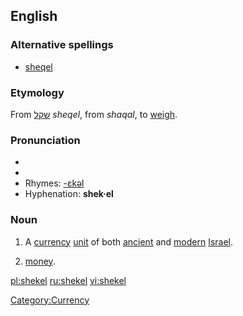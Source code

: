 ==English==
{{wikipedia}}
===Alternative spellings===
*[[sheqel]]

===Etymology===
From {{Hebr.}} [[שקל]] ''sheqel'', from ''shaqal'', to [[weigh]].

===Pronunciation===
*{{IPA|/'ʃekəl/}}
*{{audio|en-us-shekel.ogg|Audio (US)}}
*Rhymes: [[Rhymes:English:-ɛkəl|-ɛkəl]]
*Hyphenation: '''shek·el'''

===Noun===
{{en-noun|pl='''[[shekels]]''' or '''[[sheqalim]]'''}}

# A [[currency]] [[unit]] of both [[ancient]] and [[modern]] [[Israel]].
# {{cattag|US, informal}} [[money]].

[[Category:Currency]]

[[pl:shekel]]
[[ru:shekel]]
[[vi:shekel]]